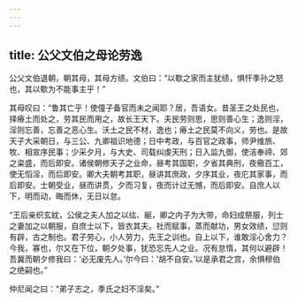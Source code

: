 ```yaml
---
---
---
```

title: 公父文伯之母论劳逸
---


公父文伯退朝，朝其母，其母方绩。文伯曰：“以歜之家而主犹绩，惧忓季孙之怒也，其以歜为不能事主乎！”

其母叹曰：“鲁其亡乎！使僮子备官而未之闻耶？居，吾语女。昔圣王之处民也，择瘠土而处之，劳其民而用之，故长王天下。夫民劳则思，思则善心生；逸则淫，淫则忘善，忘善之恶心生。沃土之民不材，逸也；瘠土之民莫不向义，劳也。是故天子大采朝日，与三公、九卿祖识地德；日中考政，与百官之政事，师尹维旅、牧、相宣序民事；少采夕月，与大史、司载纠虔天刑；日入监九御，使洁奉禘、郊之粢盛，而后即安。诸侯朝修天子之业命，昼考其国职，夕省其典刑，夜儆百工，使无慆淫，而后即安。卿大夫朝考其职，昼讲其庶政，夕序其业，夜庀其家事，而后即安。士朝受业，昼而讲贯，夕而习复，夜而计过无憾，而后即安。自庶人以下，明而动，晦而休，无日以怠。

“王后亲织玄紞，公侯之夫人加之以纮、綖，卿之内子为大带，命妇成祭服，列士之妻加之以朝服，自庶士以下，皆衣其夫。社而赋事，蒸而献功，男女效绩，愆则有辟，古之制也。君子劳心，小人劳力，先王之训也。自上以下，谁敢淫心舍力？今我，寡也，尔又在下位，朝夕处事，犹恐忘先人之业。况有怠惰，其何以避辟！吾冀而朝夕修我曰：‘必无废先人。’尔今曰：‘胡不自安。’以是承君之宫，余惧穆伯之绝嗣也。”

仲尼闻之曰：“弟子志之，季氏之妇不淫矣。”

